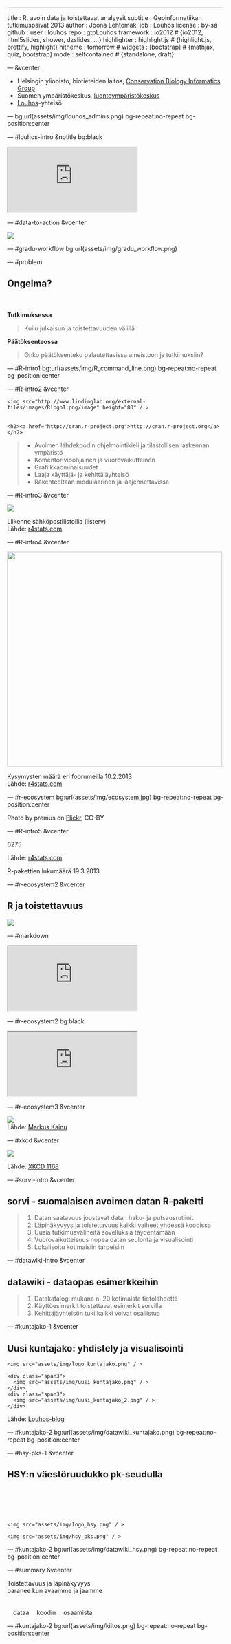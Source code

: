 ---
title       : R, avoin data ja toistettavat analyysit 
subtitle    : Geoinformatiikan tutkimuspäivät 2013
author      : Joona Lehtomäki 
job         : Louhos
license     : by-sa
github      :
  user        : louhos
  repo        : gtpLouhos
framework   : io2012        # {io2012, html5slides, shower, dzslides, ...}
highlighter : highlight.js  # {highlight.js, prettify, highlight}
hitheme     : tomorrow      # 
widgets     : [bootstrap]            # {mathjax, quiz, bootstrap}
mode        : selfcontained # {standalone, draft}

--- &vcenter
<div class="row">
  <div class="span9 offset1">

<ul>
<li>
Helsingin yliopisto, biotieteiden laitos, <a href="http://cbig.it.helsinki.fi/people/#joona-lehtomaki">Conservation Biology Informatics Group</a>
</li>
<li>
Suomen ympäristökeskus, <a href="http://goo.gl/8O1GB">luontoympäristökeskus</a>
</li>
<li>
<a href="http://louhos.github.io/">Louhos</a>-yhteisö
</li>
</ul>

  </div>
</div>

--- bg:url(assets/img/louhos_admins.png) bg-repeat:no-repeat bg-position:center

--- #louhos-intro &notitle bg:black

<iframe src="http://louhos.github.io/">O-ou, ei onnistu...</iframe>

--- #data-to-action &vcenter

<img src="assets/img/data_to_action.png" />

--- #gradu-workflow bg:url(assets/img/gradu_workflow.png)

--- #problem

## Ongelma?
  
<br />
<br />
<span class="orange">**Tutkimuksessa**</span>

> Kuilu julkaisun ja toistettavuuden välillä

<span class="orange">**Päätöksenteossa**</span>

> Onko päätöksenteko palautettavissa aineistoon ja tutkimuksiin?

--- #R-intro1 bg:url(assets/img/R_command_line.png) bg-repeat:no-repeat bg-position:center

--- #R-intro2 &vcenter

<div class="row">
  <div class="span2" style="margin-bottom: 30px;">
    <img src="http://www.lindinglab.org/external-files/images/Rlogo1.png/image" height="80" / >
  </div>
  <div class="span8">
    <h2><a href="http://cran.r-project.org">http://cran.r-project.org</a></h2>
  </div>
</div>

> * Avoimen lähdekoodin ohjelmointikieli ja tilastollisen laskennan ympäristö
> * Komentorivipohjainen ja vuorovaikutteinen 
> * Grafiikkaominaisuudet
> * Laaja käyttäjä- ja kehittäjäyhteisö
> * Rakenteeltaan modulaarinen ja laajennettavissa

--- #R-intro3 &vcenter

<img src="http://r4stats.files.wordpress.com/2012/04/fig_1a_listserv11.png" />

Liikenne sähköpostilistoilla (listerv)  
<span class="source">Lähde: <a href="http://r4stats.com/2013/05/14/beginning-of-the-end-v2/">r4stats.com</a></span>

--- #R-intro4 &vcenter

<img src="http://r4stats.files.wordpress.com/2012/04/fig_1b_forums.png" height="500"/>

Kysymysten määrä eri foorumeilla 10.2.2013  
<span class="source">Lähde: <a href="http://r4stats.com/2013/05/14/beginning-of-the-end-v2/">r4stats.com</a></span>

--- #r-ecosystem bg:url(assets/img/ecosystem.jpg) bg-repeat:no-repeat bg-position:center

<span class="attribution">Photo by premus on <a href="http://www.fotopedia.com/items/flickr-2677729640">Flickr</a>, CC-BY</span>

--- #R-intro5 &vcenter

<span class="gigantic">6275</span>

<span class="source">Lähde: <a href="http://r4stats.com/2013/05/14/beginning-of-the-end-v2/">r4stats.com</a></span>

R-pakettien lukumäärä 19.3.2013

--- #r-ecosystem2 &vcenter

## R ja toistettavuus

<img src="assets/img/tech_logos.png" />

--- #markdown

<iframe src="http://markable.in/editor/">O-ou, ei onnistu...</iframe>

--- #r-ecosystem2 bg:black

<iframe src="http://sorvivalas.com:8787/  ">O-ou, ei onnistu...</iframe>

--- #r-ecosystem3 &vcenter

<img src="assets/img/toistettava_analyysi_web.png" />  
<span class="source">Lähde: <a href="http://markuskainu.fi/r-tutorial/repro/suomeksi.html">Markus Kainu</a></span>

--- #xkcd &vcenter

<img src="assets/img/tar.png" /> 

<span class="source">Lähde: <a href="http://xkcd.com/1168/">XKCD 1168</a></span>

--- #sorvi-intro &vcenter

## <span class="orange">sorvi</span> - suomalaisen avoimen datan R-paketti

> 1. <span class="emphasis">Datan saatavuus</span> joustavat datan haku- ja putsausrutiinit
> 1. <span class="emphasis">Läpinäkyvyys ja toistettavuus</span> kaikki vaiheet yhdessä koodissa
> 1. <span class="emphasis">Uusia tutkimusvälineitä</span> sovelluksia täydentämään
> 1. <span class="emphasis">Vuorovaikutteisuus</span> nopea datan seulonta ja visualisointi
> 1. <span class="emphasis">Lokalisoitu</span> kotimaisiin tarpeisiin

--- #datawiki-intro &vcenter

## <span class="orange">datawiki</span> - dataopas esimerkkeihin 

> 1. <span class="emphasis">Datakatalogi</span> mukana n. 20 kotimaista tietolähdettä
> 1. <span class="emphasis">Käyttöesimerkit</span> toistettavat esimerkit sorvilla
> 1. <span class="emphasis">Kehittäjäyhteisön tuki</span> kaikki voivat osallistua

--- #kuntajako-1 &vcenter

## Uusi kuntajako: yhdistely ja visualisointi

<div class="row">
  <div class="span2">
    <img src="assets/img/logo_kuntajako.png" / >
  </div>  
  <div class="span8">
    <div class="span3">
      <img src="assets/img/uusi_kuntajako.png" / >
    </div>
    <div class="span3">
      <img src="assets/img/uusi_kuntajako_2.png" / >
    </div>
  </div>
</div>

<span class="source">Lähde: <a href="https://louhos.wordpress.com/2012/02/26/uuden-kuntajaon-mukainen-kuntien-yhdistaminen-ja-visualisointi/">Louhos-blogi</a></span>

--- #kuntajako-2 bg:url(assets/img/datawiki_kuntajako.png) bg-repeat:no-repeat bg-position:center

--- #hsy-pks-1 &vcenter

## HSY:n väestöruudukko pk-seudulla

<div class="row">
  <div class="span2" style="padding-top: 65px;">
    <img src="assets/img/logo_hsy.png" / >
  </div>  
  <div class="span8">
    <img src="assets/img/hsy_pks.png" / >
  </div>
</div>

--- #kuntajako-2 bg:url(assets/img/datawiki_hsy.png) bg-repeat:no-repeat bg-position:center

--- #summary &vcenter

<span class="moderate">Toistettavuus ja läpinäkyvyys</span>  
paranee kun avaamme ja jaamme  
<br />
<br />
<span class="moderate blue" style="padding-left:1em">dataa</span>
<span class="moderate blue" style="padding-left:1em">koodin</span>
<span class="moderate blue" style="padding-left:1em">osaamista</span>

--- #kuntajako-2 bg:url(assets/img/kiitos.png) bg-repeat:no-repeat bg-position:center